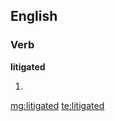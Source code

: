 ==English==

===Verb===
'''litigated'''

# {{past of|[[litigate]]}}

[[mg:litigated]]
[[te:litigated]]